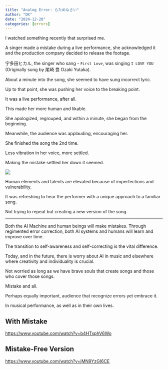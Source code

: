 ```yaml
---
title: "Analog Error: らためなさい"
author: "DK"
date: "2024-12-20"
categories: [errors]
---
```


I watched something recently that surprised me.

A singer made a mistake during a live performance, she acknowledged it and the production company decided to release the footage.

宇多田ヒカル, the singer who sang - `First Love`, was singing `I LOVE YOU` (Originally sung by 尾崎 豊 Ozaki Yutaka).

About a minute into the song, she seemed to have sung incorrect lyric.

Up to that point, she was pushing her voice to the breaking point.

It was a live performance, after all.

This made her more human and likable.

She apologized, regrouped, and within a minute, she began from the beginning.

Meanwhile, the audience was applauding, encouraging her.

She finished the song the 2nd time.

Less vibration in her voice, more settled.

Making the mistake settled her down it seemed.

![](images/20241223_165812~2.jpg)

Human elements and talents are elevated because of imperfections and vulnerability.

It was refreshing to hear the performer with a unique approach to a familiar song.

Not trying to repeat but creating a new version of the song.

------------------------------------------------------------------------

Both the AI Machine and human beings will make mistakes.
Through regimented error correction, both AI systems and humans will learn and improve over time.

The transition to self-awareness and self-correcting is the vital difference.

Today, and in the future, there is worry about AI in music and elsewhere where creativity and individuality is crucial.

Not worried as long as we have brave souls that create songs and those who cover those songs.

Mistake and all.

Perhaps equally important, audience that recognize errors yet embrace it.

In musical performance, as well as in their own lives.

## With Mistake

<https://www.youtube.com/watch?v=b4HTxphV6Wo>

## Mistake-Free Version

<https://www.youtube.com/watch?v=jMN9YzGI6CE>
